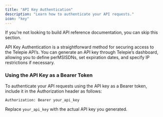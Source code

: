 ```yaml
---
title: "API Key Authentication"
description: "Learn how to authenticate your API requests."
icon: "key"
---
```


<Note>
  If you're not looking to build API reference documentation, you can skip this
  section.
</Note>

API Key Authentication is a straightforward method for securing access to the Telepie
API’s. You can generate an API key through Telepie’s dashboard, allowing you to define
perMSISDNs, set expiration dates, and specify IP restrictions if necessary.

### Using the API Key as a Bearer Token

To authenticate your API requests using the API key as a Bearer token, include it in the Authorization header as follows:

```http
Authorization: Bearer your_api_key
```

Replace `your_api_key` with the actual API key you generated.
